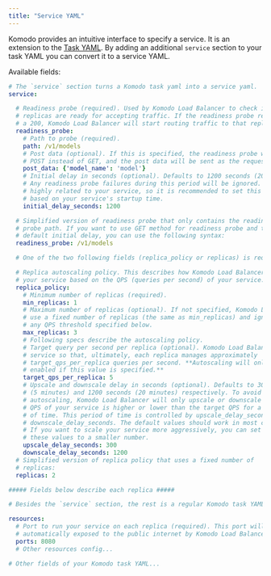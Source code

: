 ```yaml
---
title: "Service YAML"
---
```


Komodo provides an intuitive interface to specify a service. It is an extension to the [Task YAML](/reference/task_yaml).
By adding an additional `service` section to your task YAML you can convert it to a service YAML.

Available fields:

```yaml
# The `service` section turns a Komodo task yaml into a service yaml.
service:

  # Readiness probe (required). Used by Komodo Load Balancer to check if your service
  # replicas are ready for accepting traffic. If the readiness probe returns
  # a 200, Komodo Load Balancer will start routing traffic to that replica.
  readiness_probe:
    # Path to probe (required).
    path: /v1/models
    # Post data (optional). If this is specified, the readiness probe will use
    # POST instead of GET, and the post data will be sent as the request body.
    post_data: {'model_name': 'model'}
    # Initial delay in seconds (optional). Defaults to 1200 seconds (20 minutes).
    # Any readiness probe failures during this period will be ignored. This is
    # highly related to your service, so it is recommended to set this value
    # based on your service's startup time.
    initial_delay_seconds: 1200

  # Simplified version of readiness probe that only contains the readiness
  # probe path. If you want to use GET method for readiness probe and the
  # default initial delay, you can use the following syntax:
  readiness_probe: /v1/models

  # One of the two following fields (replica_policy or replicas) is required.

  # Replica autoscaling policy. This describes how Komodo Load Balancer autoscales
  # your service based on the QPS (queries per second) of your service.
  replica_policy:
    # Minimum number of replicas (required).
    min_replicas: 1
    # Maximum number of replicas (optional). If not specified, Komodo Load Balancer will
    # use a fixed number of replicas (the same as min_replicas) and ignore
    # any QPS threshold specified below.
    max_replicas: 3
    # Following specs describe the autoscaling policy.
    # Target query per second per replica (optional). Komodo Load Balancer will scale your
    # service so that, ultimately, each replica manages approximately
    # target_qps_per_replica queries per second. **Autoscaling will only be
    # enabled if this value is specified.**
    target_qps_per_replica: 5
    # Upscale and downscale delay in seconds (optional). Defaults to 300 seconds
    # (5 minutes) and 1200 seconds (20 minutes) respectively. To avoid aggressive
    # autoscaling, Komodo Load Balancer will only upscale or downscale your service if the
    # QPS of your service is higher or lower than the target QPS for a period
    # of time. This period of time is controlled by upscale_delay_seconds and
    # downscale_delay_seconds. The default values should work in most cases.
    # If you want to scale your service more aggressively, you can set
    # these values to a smaller number.
    upscale_delay_seconds: 300
    downscale_delay_seconds: 1200
  # Simplified version of replica policy that uses a fixed number of
  # replicas:
  replicas: 2

##### Fields below describe each replica #####

# Besides the `service` section, the rest is a regular Komodo task YAML.

resources:
  # Port to run your service on each replica (required). This port will be
  # automatically exposed to the public internet by Komodo Load Balancer.
  ports: 8080
  # Other resources config...

# Other fields of your Komodo task YAML...
```
